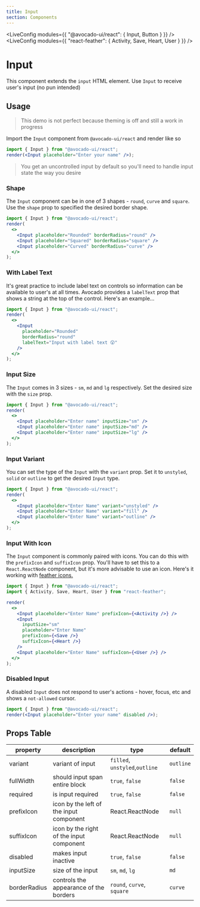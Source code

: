 ```yaml
---
title: Input
section: Components
---
```



<!-- Define `@avocado-ui/react` module as `{ Input, Button }` -->

<LiveConfig modules={{ "@avocado-ui/react": { Input, Button } }} />
<LiveConfig modules={{ "react-feather": { Activity, Save, Heart, User } }} />

# Input

This component extends the `input` HTML element. Use `Input` to receive user's input (no pun intended)

## Usage

> This demo is not perfect because theming is off and still a work in progress

Import the `Input` component from `@avocado-ui/react` and render like so

```jsx live noInline
import { Input } from "@avocado-ui/react";
render(<Input placeholder="Enter your name" />);
```

> You get an uncontrolled input by default so you'll need to handle input state the way you desire

### Shape

The `Input` component can be in one of 3 shapes - `round`, `curve` and `square`. Use the `shape` prop to specified the desired border shape.

```jsx live noInline
import { Input } from "@avocado-ui/react";
render(
  <>
    <Input placeholder="Rounded" borderRadius="round" />
    <Input placeholder="Squared" borderRadius="square" />
    <Input placeholder="Curved" borderRadius="curve" />
  </>
);
```

### With Label Text

It's great practice to include label text on controls so information can be available to user's at all times. Avocado provides a `labelText` prop that shows a string at the top of the control. Here's an example...

```jsx live noInline
import { Input } from "@avocado-ui/react";
render(
  <>
    <Input
      placeholder="Rounded"
      borderRadius="round"
      labelText="Input with label text 😲"
    />
  </>
);
```

### Input Size

The `Input` comes in 3 sizes - `sm`, `md` and `lg` respectively. Set the desired size with the `size` prop.

```jsx live noInline
import { Input } from "@avocado-ui/react";
render(
  <>
    <Input placeholder="Enter name" inputSize="sm" />
    <Input placeholder="Enter name" inputSize="md" />
    <Input placeholder="Enter name" inputSize="lg" />
  </>
);
```

### Input Variant

You can set the type of the `Input` with the `variant` prop. Set it to `unstyled`, `solid` or `outline` to get the desired `Input` type.

```jsx live noInline
import { Input } from "@avocado-ui/react";
render(
  <>
    <Input placeholder="Enter Name" variant="unstyled" />
    <Input placeholder="Enter Name" variant="fill" />
    <Input placeholder="Enter Name" variant="outline" />
  </>
);
```

### Input With Icon

The `Input` component is commonly paired with icons. You can do this with the `prefixIcon` and `suffixIcon` prop. You'll have to set this to a `React.ReactNode` component, but it's more advisable to use an icon. Here's it working with [feather icons.](https://feathericons.com/)

```jsx live noInline
import { Input } from "@avocado-ui/react";
import { Activity, Save, Heart, User } from "react-feather";

render(
  <>
    <Input placeholder="Enter Name" prefixIcon={<Activity />} />
    <Input
      inputSize="sm"
      placeholder="Enter Name"
      prefixIcon={<Save />}
      suffixIcon={<Heart />}
    />
    <Input placeholder="Enter Name" suffixIcon={<User />} />
  </>
);
```

### Disabled Input

A disabled `Input` does not respond to user's actions - hover, focus, etc and shows a `not-allowed` cursor.

```jsx live noInline
import { Input } from "@avocado-ui/react";
render(<Input placeholder="Enter your name" disabled />);
```

## Props Table

| property     | description                              | type                           | default   |
| ------------ | ---------------------------------------- | ------------------------------ | --------- |
| variant      | variant of input                         | `filled`, `unstyled`,`outline` | `outline` |
| fullWidth    | should input span entire block           | `true`, `false`                | `false`   |
| required     | is input required                        | `true`, `false`                | `false`   |
| prefixIcon   | icon by the left of the input component  | React.ReactNode                | `null`    |
| suffixIcon   | icon by the right of the input component | React.ReactNode                | `null`    |
| disabled     | makes input inactive                     | `true`, `false`                | `false`   |
| inputSize    | size of the input                        | `sm`, `md`, `lg`               | `md`      |
| borderRadius | controls the appearance of the borders   | `round`, `curve`, `square`     | `curve`   |
